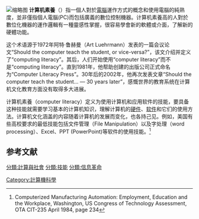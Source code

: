 {{NoteTA
|G1=IT
|T=zh-cn:计算机文化;zh-tw:電腦素養;zh-hk:電腦能力;
|1=zh-cn:计算机;zh-tw:電腦;zh-hk:電腦;
|2=zh-cn:文化;zh-tw:素養;zh-hk:能力;
}}
[[File:MTACS_work.jpg|缩略图]]
'''计算机素養'''（{{lang-en|Computer literacy}}）指一個人對於[[電腦|電腦]]運作方式的概念和使用電腦的純熟度，並非僅指個人電腦(PC)而包括廣義的數位控制機器。计算机素養高的人對於數位化機器的運作邏輯有一種靈感性掌握，很容易學會新的軟體或介面，了解新的硬體功能。

这个术语源于1972年阿特·鲁赫曼（Art Luehrmann）发表的一篇会议论文“Should the computer teach the student, or vice-versa?”，该文介绍并定义了“computing literacy”。其后，人们开始使用“computer literacy”而不是“computing literacy”。直到1981年，他帮助创建的出版公司正式命名为“Computer Literacy Press”。30年后的2002年，他再次发表文章“Should the computer teach the student... — 30 years later”，感慨世界的教育系统在计算机文化教育方面没有取得多大进展。

计算机素養（computer literacy）定义为使用计算机和应用软件的技能，要具备这种技能就需要学习基本的计算机知识，理解计算机的[[硬件|硬件]]、[[软件|软件]]和它们的使用方法。计算机文化涵盖的内容随着计算机的发展而变化，也各持己见。例如，美国有些高校要求的最低技能包括文件管理（File Manipulation）以及字处理（word processing）、Excel、PPT (PowerPoint)等软件的使用技能。<ref>Computerized Manufacturing Automation: Employment, Education and the Workplace, Washington, US Congress of Technology Assessment, OTA CIT-235 April 1984, page 234</ref>

==参考文献==
{{reflist}}

[[Category:計算機科學|Category:計算機科學]]
[[分類:計算與社會|分類:計算與社會]]
[[分類:技能|分類:技能]]
[[分類:信息革命|分類:信息革命]]